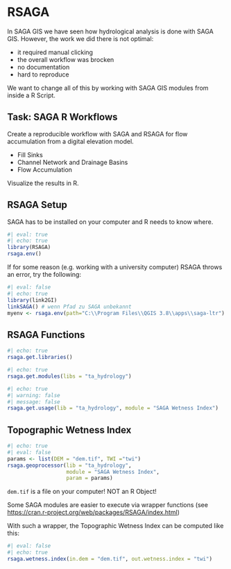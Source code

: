 # RSAGA

In SAGA GIS we have seen how hydrological analysis is done with SAGA GIS. However, the work we did there is not optimal:

* it required manual clicking
* the overall workflow was brocken
* no documentation
* hard to reproduce

We want to change all of this by working with SAGA GIS modules from inside a R Script.

:::{.callout-important}
## Task: SAGA R Workflows

Create a reproducible workflow with SAGA and RSAGA for flow accumulation from a digital elevation model.

* Fill Sinks
* Channel Network and Drainage Basins
* Flow Accumulation

Visualize the results in R.

:::


## RSAGA Setup

SAGA has to be installed on your computer and R needs to know where.

```r
#| eval: true
#| echo: true
library(RSAGA)
rsaga.env()
```

If for some reason (e.g. working with a university computer) RSAGA throws an error, try the following:

```r
#| eval: false
#| echo: true
library(link2GI)
linkSAGA() # wenn Pfad zu SAGA unbekannt
myenv <- rsaga.env(path="C:\\Program Files\\QGIS 3.8\\apps\\saga-ltr")
```


## RSAGA Functions


```r
#| echo: true
rsaga.get.libraries()
```


```r
#| echo: true
rsaga.get.modules(libs = "ta_hydrology")
```


```r
#| echo: true
#| warning: false
#| message: false
rsaga.get.usage(lib = "ta_hydrology", module = "SAGA Wetness Index")
```

## Topographic Wetness Index

```r
#| echo: true
#| eval: false
params <- list(DEM = "dem.tif", TWI ="twi")
rsaga.geoprocessor(lib = "ta_hydrology",
                   module = "SAGA Wetness Index",
                   param = params)
```

::::{.column-margin}
:::{.callout-important}
`dem.tif` is a file on your computer! NOT an R Object!
:::
::::
Some SAGA modules are easier to execute via wrapper functions (see [https://cran.r-project.org/web/packages/RSAGA/index.html
](https://cran.r-project.org/web/packages/RSAGA/index.html
))

With such a wrapper, the Topographic Wetness Index can be computed like this:

```r
#| eval: false
#| echo: true
rsaga.wetness.index(in.dem = "dem.tif", out.wetness.index = "twi")
```


